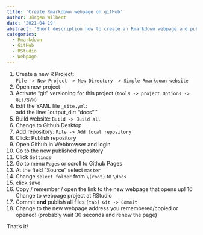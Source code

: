 ```yaml
---
title: 'Create Rmarkdown webpage on gitHub'
author: Jürgen Wilbert
date: '2021-04-19'
abstract: 'Short description how to create an Rmarkdown webpage and publish it on gitHub'
categories:
  - Rmarkdown
  - GitHub
  - RStudio
  - Webpage
---
```


1.  Create a new R Project:\
    `File -> New Project -> New Directory -> Simple Rmarkdown website`
2.  Open new project
3.  Activate "git" versioning for this project (`tools -> project Options -> Git/SVN`)
4.  Edit the YAML file `_site.yml`:\
    add the line: \`output_dir: "docs"\`\`
5.  Build website: `Build -> Build all`
6.  Change to Github Desktop
7.  Add repository: `File -> Add local repository`
8.  Click: Publish repository
9.  Open Github in Webbrowser and login
10. Go to the new published repository
11. Click `Settings`
12. Go to menu `Pages` or scroll to Github Pages
13. At the field "Source" select `master`
14. Change `select folder` from `\(root)` to `\docs`
15. click save
16. Copy / remember / open the link to the new webpage that opens up! 16 Change to webpage project at RStudio
17. Commit **and** publish all files `[tab] Git -> Commit`
18. Change to the new webpage address you remembered/copied or opened! (probably wait 30 seconds and renew the page)

That's it!
